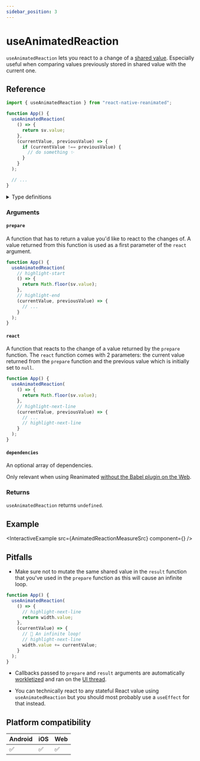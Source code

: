 ```yaml
---
sidebar_position: 3
---
```


# useAnimatedReaction

`useAnimatedReaction` lets you react to a change of a [shared value](/docs/fundamentals/glossary#shared-value). Especially useful when comparing values previously stored in shared value with the current one.

## Reference

```javascript
import { useAnimatedReaction } from "react-native-reanimated";

function App() {
  useAnimatedReaction(
    () => {
      return sv.value;
    },
    (currentValue, previousValue) => {
      if (currentValue !== previousValue) {
        // do something ✨
      }
    }
  );

  // ...
}
```

<details>
<summary>Type definitions</summary>

```typescript
type DependencyList = ReadonlyArray<any>;

function useAnimatedReaction<T>(
  prepare: () => T,
  react: (prepareResult: T, preparePreviousResult: T | null) => void,
  dependencies?: DependencyList
): void;
```

</details>

### Arguments

#### `prepare`

A function that has to return a value you'd like to react to the changes of. A value returned from this function is used as a first parameter of the `react` argument.

```jsx
function App() {
  useAnimatedReaction(
    // highlight-start
    () => {
      return Math.floor(sv.value);
    },
    // highlight-end
    (currentValue, previousValue) => {
      // ...
    }
  );
}
```

#### `react`

A function that reacts to the change of a value returned by the `prepare` function. The `react` function comes with 2 parameters: the current value returned from the `prepare` function and the previous value which is initially set to `null`.

```jsx
function App() {
  useAnimatedReaction(
    () => {
      return Math.floor(sv.value);
    },
    // highlight-next-line
    (currentValue, previousValue) => {
      // ...
      // highlight-next-line
    }
  );
}
```

#### `dependencies` <Optional/>

An optional array of dependencies.

Only relevant when using Reanimated [without the Babel plugin on the Web](https://docs.swmansion.com/react-native-reanimated/docs/fundamentals/web-support#web-without-a-babel-plugin).

### Returns

`useAnimatedReaction` returns `undefined`.

## Example


<InteractiveExample
  src={AnimatedReactionMeasureSrc}
  component={<AnimatedReactionMeasure />}
/>

## Pitfalls

- Make sure not to mutate the same shared value in the `result` function that you've used in the `prepare` function as this will cause an infinite loop.

<Indent>

```jsx
function App() {
  useAnimatedReaction(
    () => {
      // highlight-next-line
      return width.value;
    },
    (currentValue) => {
      // 🚨 An infinite loop!
      // highlight-next-line
      width.value += currentValue;
    }
  );
}
```

</Indent>

- Callbacks passed to `prepare` and `result` arguments are automatically [workletized](/docs/fundamentals/glossary#to-workletize) and ran on the [UI thread](/docs/fundamentals/glossary#ui-thread).

- You can technically react to any stateful React value using `useAnimatedReaction` but you should most probably use a `useEffect` for that instead.

## Platform compatibility

<div className="compatibility">

| Android | iOS | Web |
| ------- | --- | --- |
| ✅      | ✅  | ✅  |

</div>

